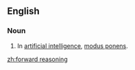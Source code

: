 ==English==

===Noun===
{{en-noun|-}}

# {{lb|en|philosophy|logic}} In [[artificial intelligence]], [[modus ponens]].

[[zh:forward reasoning]]